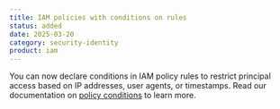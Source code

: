 ```yaml
---
title: IAM policies with conditions on rules
status: added
date: 2025-03-20
category: security-identity
product: iam
---
```


You can now declare conditions in IAM policy rules to restrict principal access based on IP addresses, user agents, or timestamps. Read our documentation on [policy conditions](https://www.scaleway.com/en/docs/iam/reference-content/understanding-policy-conditions/) to learn more.

